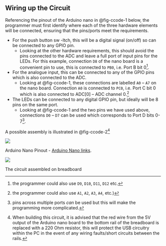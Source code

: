 ## Wiring up the Circuit {#sec-programming-in-c-3}


Referencing the pinout of the Arduino nano in @fig-ccode-1 below, the programmer must first identify where each of the three hardware elements will be connected, ensuring that the pins/ports meet the requirements.

- For the push button sw -ltch, this will be a digital signal (on/off) so can be connected to any GPIO pin.
  - Looking at the other hardware requirements, this should avoid the pins connected to the ADC and leave a full port of input pins for the LEDs. For this example, connection `D8` of the nano board is a convenient pin to use, this is connected to `PB0`, i.e. Port B bit 0[^note-ccode-note1].
- For the analogue input, this can be connected to any of the GPIO pins which is also connected to the ADC.
  - Looking at @fig-ccode-1, these connections are labelled `A0` &ndash; `A7` on the nano board. Connection `A0` is connected to `PC0`, i.e. Port C bit 0 which is also connected to ADC[0] &ndash; ADC channel 0.[^note-ccode-note2]
- The LEDs can be connected to any digital GPIO pin, but ideally will be 8 pins on the same port.
  - Looking at @fig-ccode-1 and the two pins we have used above, connections `D0` &ndash; `D7` can be used which corresponds to Port D bits 0-7[^note-ccode-note3].

 
A possible assembly is illustrated in @fig-ccode-2[^note-ccode-note4]

::: {#fig-ccode-1} 
![](pictures/ArduinoNanoPinout.png){fig-alt="Arduino Nano Pinout."}

Arduino Nano Pinout - [Arduino Nano links](https://docs.arduino.cc/hardware/nanoLinks).
:::

::: {#fig-ccode-2} 
![](pictures/AssembledCircuit.png){fig-alt="A photograph of circuit assembled on breadboard."}

The circuit assembled on breadboard
:::

[^note-ccode-note1]: the programmer could also use `D9`, `D10`, `D11`, `D12` etc.

[^note-ccode-note2]: the programmer could also use `A1`, `A2`, `A3`, `A4`, etc.)

[^note-ccode-note3]: pins across multiple ports *can* be used but this will make the programming more complicated.

[^note-ccode-note4]: When building this circuit, it is advised that the red wire from the 5V output of the Arduino nano board to the bottom rail of the breadboard is replaced with a 220 Ohm resistor, this will protect the USB circuitry within the PC in the event of any wiring faults/short circuits between the rails.  
